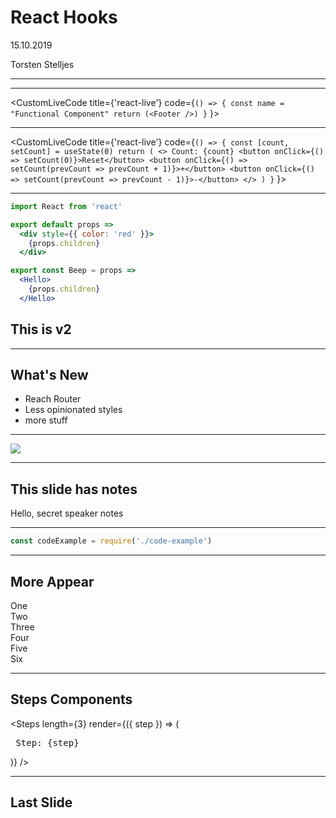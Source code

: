 

<Head>
	<title>React Hooks</title>
</Head>

# React Hooks

15.10.2019

Torsten Stelljes

<Footer/>

---

<Counter initialCount={0}/>

---

<CustomLiveCode title={'react-live'} code={`() => {
  const name = "Functional Component"
  return (<Footer />)
}`
}>

</CustomLiveCode>

---

<CustomLiveCode title={'react-live'} code={`() => {
    const [count, setCount] = useState(0)
    return (
        <>
            Count: {count}
            <button onClick={() => setCount(0)}>Reset</button>
            <button onClick={() => setCount(prevCount => prevCount + 1)}>+</button>
            <button onClick={() => setCount(prevCount => prevCount - 1)}>-</button>
        </>
    )
}`
}>

</CustomLiveCode>

---


```jsx
import React from 'react'

export default props =>
  <div style={{ color: 'red' }}>
    {props.children}
  </div>

export const Beep = props =>
  <Hello>
    {props.children}
  </Hello>

```

## This is v2

---

## What's New

<ul>
  <Appear>
    <li>Reach Router</li>
    <li>Less opinionated styles</li>
    <li>more stuff</li>
  </Appear>
</ul>

---

<Image
  src='https://source.unsplash.com/random/1024x768'
  size='contain'
/>

---

## This slide has notes

<Notes>
  Hello, secret speaker notes
</Notes>

---

```js
const codeExample = require('./code-example')
```

---

## More Appear

<Appear>
  <div>One</div>
  <div>Two</div>
  <div>Three</div>
  <div>Four</div>
  <div>Five</div>
  <div>Six</div>
</Appear>

---

## Steps Components

<Steps
  length={3}
  render={({ step }) => (
    <pre>
      Step: {step}
    </pre>
  )}
/>

---

## Last Slide